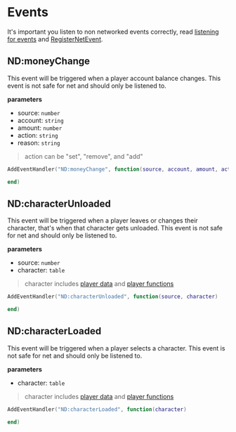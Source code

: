 # Events
It's important you listen to non networked events correctly, read [listening for events](https://docs.fivem.net/docs/scripting-manual/working-with-events/listening-for-events/) and [RegisterNetEvent](https://docs.fivem.net/docs/scripting-reference/runtimes/lua/functions/RegisterNetEvent/).


## ND:moneyChange
This event will be triggered when a player account balance changes. This event is not safe for net and should only be listened to.

**parameters**
* source: `number`
* account: `string`
* amount: `number`
* action: `string`
* reason: `string`
> action can be "set", "remove", and "add"

```lua copy
AddEventHandler("ND:moneyChange", function(source, account, amount, action, reason)

end)
```



## ND:characterUnloaded
This event will be triggered when a player leaves or changes their character, that's when that character gets unloaded. This event is not safe for net and should only be listened to.

**parameters**
* source: `number`
* character: `table`
> character includes [player data](../playerdata.mdx) and [player functions](player.mdx)

```lua copy
AddEventHandler("ND:characterUnloaded", function(source, character)

end)
```



## ND:characterLoaded
This event will be triggered when a player selects a character. This event is not safe for net and should only be listened to.

**parameters**
* character: `table`
> character includes [player data](../playerdata.mdx) and [player functions](player.mdx)

```lua copy
AddEventHandler("ND:characterLoaded", function(character)

end)
```


